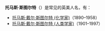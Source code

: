 '''托马斯·斯图尔特'''（{{lang-en|Thomas Stewart}}）是常见的英美人名，有：

*[[托马斯·戴尔·斯图尔特_(化学家)|托马斯·戴尔·斯图尔特 (化学家)]]（1890–1958）
*[[托马斯·戴尔·斯图尔特_(人类学家)|托马斯·戴尔·斯图尔特 (人类学家)]]（1901–1997）
{{Disambiguation|Cat=七字人名译名消歧义}}
